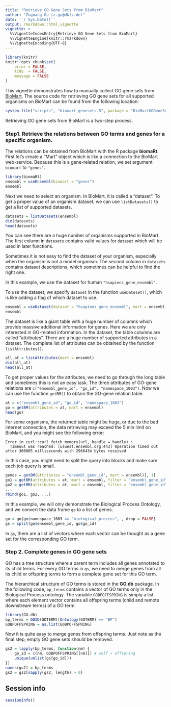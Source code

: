 ```yaml
---
title: "Retrieve GO Gene Sets from BioMart"
author: "Zuguang Gu (z.gu@dkfz.de)"
date: '`r Sys.Date()`'
output: rmarkdown::html_vignette
vignette: >
  %\VignetteIndexEntry{Retrieve GO Gene Sets from BioMart}
  %\VignetteEngine{knitr::rmarkdown}
  %\VignetteEncoding{UTF-8}
---
```


```r
library(knitr)
knitr::opts_chunk$set(
    error = FALSE,
    tidy  = FALSE,
    message = FALSE
)
```

This vignette demonstrates how to manually collect GO gene sets from [BioMart](https://www.ensembl.org/info/data/biomart/index.html). The source
code for retrieving GO gene sets for all supported organisms on BioMart can be found from the following location:

```r
system.file("scripts", "biomart_genesets.R", package = "BioMartGOGeneSets")
```


Retrieving GO gene sets from BioMart is a two-step process.

### Step1. Retrieve the relations between GO terms and genes for a specific organism.

The relations can be obtained from BioMart with the R package **biomaRt**.
First let's create a "Mart" object which is like a connection to the BioMart web-service. 
Because this is a gene-related relation, we set argument `biomart` to `"genes"`.

```r
library(biomaRt)
ensembl = useEnsembl(biomart = "genes")
ensembl
```

Next we need to select an organism. In BioMart, it is called a "dataset". To get a proper value of an organism dataset,
we can use `listDatasets()` to get a list of supported datasets.

```r
datasets = listDatasets(ensembl)
dim(datasets)
head(datasets)
```

You can see there are a huge number of organisms supported in BioMart. The first column in `datasets` contains valid values
for `dataset` which will be used in later functions.

Sometimes it is not easy to find the dataset of your organism, especially when the organism is not a model organism. The second
column in `datasets` contains dataset descriptions, which sometimes can be helpful to find the right one.

In this example, we use the dataset for human `"hsapiens_gene_ensembl"`.

To use the dataset, we specify `dataset` in the function `useDateset()`, which is like adding a flag of which dataset to use.

```r
ensembl = useDataset(dataset = "hsapiens_gene_ensembl", mart = ensembl)
ensembl
```

The dataset is like a giant table with a huge number of columns which provide massive additional information for genes. Here we are only 
interested in GO-related information. In the dataset, the table columns are called "attributes". There are a huge number
of supported attributes in a dataset. The complete list of attributes can be obtained by the function `listAttributes()`.

```r
all_at = listAttributes(mart = ensembl)
dim(all_at)
head(all_at)
```

To get proper values for the attributes, we need to go through the long table and sometimes this is not an easy task. 
The three attributes of GO-gene relations are `c("ensembl_gene_id", "go_id", "namespace_1003")`. 
Now we can use the function `getBM()` to obtain the GO-gene relation table.


```r
at = c("ensembl_gene_id", "go_id", "namespace_1003")
go = getBM(attributes = at, mart = ensembl)
head(go)
```

For some organisms, the returned table might be huge, or due to the bad internet connection, the data retrieving may exceed
the 5 min limit on BioMart, and you might see the following error: 

```
Error in curl::curl_fetch_memory(url, handle = handle) :
  Timeout was reached: [uswest.ensembl.org:443] Operation timed out after 300005 milliseconds with 2966434 bytes received
```

In this case, you might need to split the query into blocks and make sure each job query is small.

```r
genes = getBM(attributes = "ensembl_gene_id", mart = ensembl)[, 1]
go1 = getBM(attributes = at, mart = ensembl, filter = "ensembl_gene_id", value = genes[1:1000])
go2 = getBM(attributes = at, mart = ensembl, filter = "ensembl_gene_id", value = genes[1001:2000])
...
rbind(go1, go2, ...)
```


In this example, we will only demonstrate the Biological Process Ontology, and we convert the data frame `go` to a list of genes.

```r
go = go[go$namespace_1003 == "biological_process", , drop = FALSE]
gs = split(go$ensembl_gene_id, go$go_id)
```

In `gs`, there are a list of vectors where each vector can be thought as a gene set for the corresponding GO term. 

### Step 2. Complete genes in GO gene sets

GO has a tree structure where a parent term includes all genes annotated to its child terms. For every GO terms in `gs`, we need
to merge genes from all its child or offspring terms to form a complete gene set for this GO term.

The hierarchical structure of GO terms is stored in the **GO.db** package. In the following code, `bp_terms` contains a vector of
GO terms only in the Biological Process ontology. The variable `GOBPOFFSPRING` is simply a list where each element vector contains all offspring
terms (child and remote downstream terms) of a GO term.

```r
library(GO.db)
bp_terms = GOID(GOTERM)[Ontology(GOTERM) == "BP"]
GOBPOFFSPRING = as.list(GOBPOFFSPRING)
```

Now it is quite easy to merge genes from offspring terms. Just note as the final step, empty GO gene sets should be removed.

```r
gs2 = lapply(bp_terms, function(nm) {
	go_id = c(nm, GOBPOFFSPRING[[nm]]) # self + offspring
	unique(unlist(gs[go_id]))
})
names(gs2) = bp_terms
gs2 = gs2[sapply(gs2, length) > 0]
```

## Session info

```r
sessionInfo()
```


